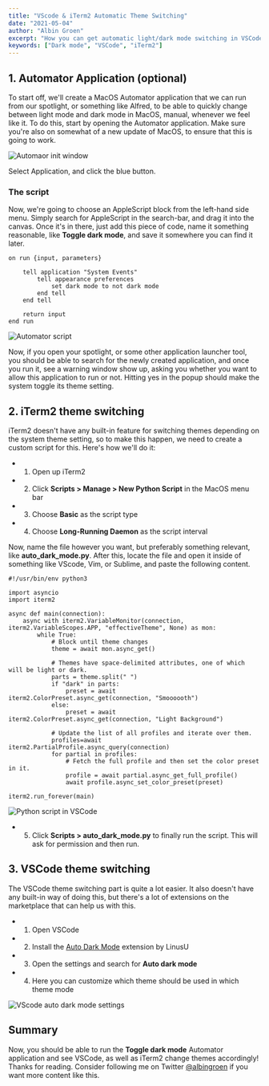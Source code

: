 ```yaml
---
title: "VScode & iTerm2 Automatic Theme Switching"
date: "2021-05-04"
author: "Albin Groen"
excerpt: "How you can get automatic light/dark mode switching in VSCode and iTerm2 on MacOS"
keywords: ["Dark mode", "VSCode", "iTerm2"]
---
```


## 1. Automator Application (optional)

To start off, we'll create a MacOS Automator application that we can run from our spotlight, or something like Alfred, to be able to quickly change between light mode and dark mode in MacOS, manual, whenever we feel like it. To do this, start by opening the Automator application. Make sure you're also on somewhat of a new update of MacOS, to ensure that this is going to work.

![Automaor init window](https://res.cloudinary.com/albin-groen/image/upload/v1620113908/CleanShot_2021-05-04_at_09.35.44_iaoang.png)

Select Application, and click the blue button.

### The script

Now, we're going to choose an AppleScript block from the left-hand side menu. Simply search for AppleScript in the search-bar, and drag it into the canvas. Once it's in there, just add this piece of code, name it something reasonable, like **Toggle dark mode**, and save it somewhere you can find it later.

```
on run {input, parameters}

	tell application "System Events"
		tell appearance preferences
			set dark mode to not dark mode
		end tell
	end tell

	return input
end run
```

![Automator script](https://res.cloudinary.com/albin-groen/image/upload/v1620113977/CleanShot_2021-05-04_at_09.39.29_rzlthg.png)

Now, if you open your spotlight, or some other application launcher tool, you should be able to search for the newly created application, and once you run it, see a warning window show up, asking you whether you want to allow this application to run or not. Hitting yes in the popup should make the system toggle its theme setting.

## 2. iTerm2 theme switching

iTerm2 doesn't have any built-in feature for switching themes depending on the system theme setting, so to make this happen, we need to create a custom script for this. Here's how we'll do it:

- 1. Open up iTerm2
- 2. Click **Scripts > Manage > New Python Script** in the MacOS menu bar
- 3. Choose **Basic** as the script type
- 4. Choose **Long-Running Daemon** as the script interval

Now, name the file however you want, but preferably something relevant, like **auto_dark_mode.py**. After this, locate the file and open it inside of something like VScode, Vim, or Sublime, and paste the following content.

```
#!/usr/bin/env python3

import asyncio
import iterm2

async def main(connection):
    async with iterm2.VariableMonitor(connection, iterm2.VariableScopes.APP, "effectiveTheme", None) as mon:
        while True:
            # Block until theme changes
            theme = await mon.async_get()

            # Themes have space-delimited attributes, one of which will be light or dark.
            parts = theme.split(" ")
            if "dark" in parts:
                preset = await iterm2.ColorPreset.async_get(connection, "Smoooooth")
            else:
                preset = await iterm2.ColorPreset.async_get(connection, "Light Background")

            # Update the list of all profiles and iterate over them.
            profiles=await iterm2.PartialProfile.async_query(connection)
            for partial in profiles:
                # Fetch the full profile and then set the color preset in it.
                profile = await partial.async_get_full_profile()
                await profile.async_set_color_preset(preset)

iterm2.run_forever(main)
```

![Python script in VSCode](https://res.cloudinary.com/albin-groen/image/upload/v1620114598/CleanShot_2021-05-04_at_09.48.50_fey68c.png)

- 5. Click **Scripts > auto_dark_mode.py** to finally run the script. This will ask for permission and then run.

## 3. VSCode theme switching

The VSCode theme switching part is quite a lot easier. It also doesn't have any built-in way of doing this, but there's a lot of extensions on the marketplace that can help us with this.

- 1. Open VSCode
- 2. Install the [Auto Dark Mode](https://marketplace.visualstudio.com/items?itemName=LinusU.auto-dark-mode) extension by LinusU
- 3. Open the settings and search for **Auto dark mode**
- 4. Here you can customize which theme should be used in which theme mode

![VScode auto dark mode settings](https://res.cloudinary.com/albin-groen/image/upload/v1620115150/CleanShot_2021-05-04_at_09.58.51_nslv8g.png)

## Summary

Now, you should be able to run the **Toggle dark mode** Automator application and see VSCode, as well as iTerm2 change themes accordingly! Thanks for reading. Consider following me on Twitter [@albingroen](https://twitter.com/albingroen) if you want more content like this.
